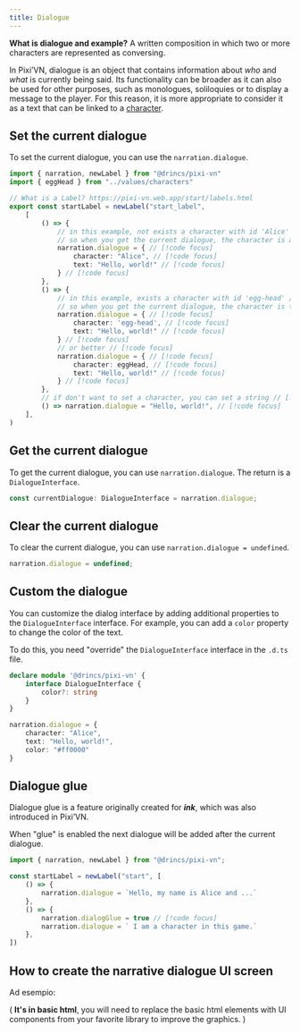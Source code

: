 ```yaml
---
title: Dialogue
---
```


**What is dialogue and example?** A written composition in which two or more characters are represented as conversing.

In Pixi’VN, dialogue is an object that contains information about _who_ and _what_ is currently being said. Its functionality can be broader as it can also be used for other purposes, such as monologues, soliloquies or to display a message to the player. For this reason, it is more appropriate to consider it as a text that can be linked to a [character](/start/character#use-characters-in-the-game).

## Set the current dialogue

To set the current dialogue, you can use the `narration.dialogue`.

```ts title="labels/startLabel.ts"
import { narration, newLabel } from "@drincs/pixi-vn"
import { eggHead } from "../values/characters"

// What is a Label? https://pixi-vn.web.app/start/labels.html
export const startLabel = newLabel("start_label",
    [
        () => {
            // in this example, not exists a character with id 'Alice' // [!code focus]
            // so when you get the current dialogue, the character is a fake character with the name 'Alice' // [!code focus]
            narration.dialogue = { // [!code focus]
                character: "Alice", // [!code focus]
                text: "Hello, world!" // [!code focus]
            } // [!code focus]
        },
        () => {
            // in this example, exists a character with id 'egg-head' // [!code focus]
            // so when you get the current dialogue, the character is the character with id 'egg-head' // [!code focus]
            narration.dialogue = { // [!code focus]
                character: 'egg-head', // [!code focus]
                text: "Hello, world!" // [!code focus]
            } // [!code focus]
            // or better // [!code focus]
            narration.dialogue = { // [!code focus]
                character: eggHead, // [!code focus]
                text: "Hello, world!" // [!code focus]
            } // [!code focus]
        },
        // if don't want to set a character, you can set a string // [!code focus]
        () => narration.dialogue = "Hello, world!", // [!code focus]
    ],
)
```

<Sandbox
  template="tts9jh"
  entry="/src/labels/startLabel.ts"
/>

## Get the current dialogue

To get the current dialogue, you can use `narration.dialogue`. The return is a `DialogueInterface`.

```typescript
const currentDialogue: DialogueInterface = narration.dialogue;
```

## Clear the current dialogue

To clear the current dialogue, you can use `narration.dialogue = undefined`.

```typescript
narration.dialogue = undefined;
```

## Custom the dialogue

You can customize the dialog interface by adding additional properties to the `DialogueInterface` interface. For example, you can add a `color` property to change the color of the text.

To do this, you need "override" the `DialogueInterface` interface in the `.d.ts` file.

```ts tab="pixi-vn.d.ts"
declare module '@drincs/pixi-vn' {
    interface DialogueInterface {
        color?: string
    }
}
```

```ts tab="labels/startLabel.ts"
narration.dialogue = {
    character: "Alice",
    text: "Hello, world!",
    color: "#ff0000"
}
```

## Dialogue glue

Dialogue glue is a feature originally created for **_ink_**, which was also introduced in Pixi’VN.

When "glue" is enabled the next dialogue will be added after the current dialogue.

```ts title="labels/startLabel.ts"
import { narration, newLabel } from "@drincs/pixi-vn";

const startLabel = newLabel("start", [
    () => {
        narration.dialogue = `Hello, my name is Alice and ...`
    },
    () => {
        narration.dialogGlue = true // [!code focus]
        narration.dialogue = ` I am a character in this game.`
    },
])
```

<Sandbox
  template="ctn72c"
  entry="/src/labels/startLabel.ts"
/>

## How to create the narrative dialogue UI screen

Ad esempio:

( **It's in basic html**, you will need to replace the basic html elements with UI components from your favorite library to improve the graphics. )

<Sandbox
  template="d6mn3d"
  entry="/src/screens/NarrationScreen.tsx"
/>
